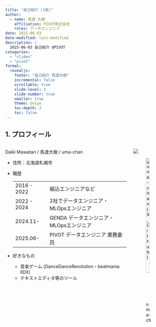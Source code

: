 ```yaml
---
title: "自己紹介 (1枚)"
author:
  - name: 馬渡 大樹
    affiliation: PIVOT株式会社
    roles: データエンジニア
date: 2025-06-03
date-modified: last-modified
description: |
  2025-06-03 自己紹介 @PIVOT
categories:
  - "slides"
  - "pivot"
format:
  revealjs:
    footer: "自己紹介 馬渡大樹"
    incremental: false
    scrollable: true
    slide-level: 3
    slide-number: true
    smaller: true
    theme: beige
    toc-depth: 2
    toc: false
---
```


## 1. プロフィール

:::: {.columns}

::: {.column width="80%"}
Daiki Mawatari / 馬渡大樹 / uma-chan

- 住所：北海道札幌市
- 職歴

    |             |                                         |
    | ---         | ---                                     |
    | 2016 - 2022 | 組込エンジニアなど                      |
    | 2022 - 2024 | 2社でデータエンジニア・MLOpsエンジニア  |
    | 2024.11-    | GENDA データエンジニア・MLOpsエンジニア |
    | 2025.06-    | PIVOT データエンジニア 業務委託         |

- 好きなもの
    - 音楽ゲーム (DanceDanceRevolution・beatmania IIDX)
    - テキストエディタ等のツール
:::

::: {.column width="20%"}
![](/assets/2025-06-03-self-introduction/icon-mawatari-2025602.png){fig-align="left"}

![uma-chan (X, GitHub)](https://github.com/i9wa4.png){fig-align="left" width=80%}
:::

::::
